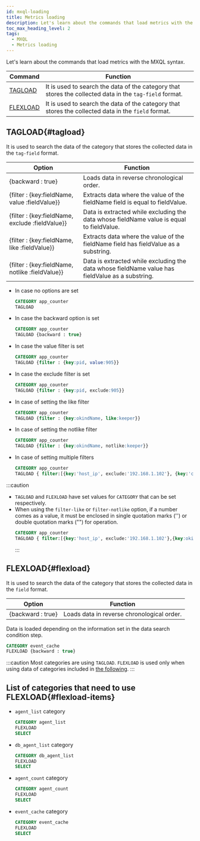 ```yaml
---
id: mxql-loading
title: Metrics loading
description: Let's learn about the commands that load metrics with the MXQL syntax.
toc_max_heading_level: 2
tags:
  - MXQL
  - Metrics loading
---
```


Let's learn about the commands that load metrics with the MXQL syntax.

| Command               | Function                                                                                                |
| --------------------- | ------------------------------------------------------------------------------------------------------- |
| [TAGLOAD](#tagload)   | It is used to search the data of the category that stores the collected data in the `tag-field` format. |
| [FLEXLOAD](#flexload) | It is used to search the data of the category that stores the collected data in the `field` format.     |

## TAGLOAD{#tagload}

It is used to search the data of the category that stores the collected data in the `tag-field` format.

| Option                                          | Function                                                                                        |
| ----------------------------------------------- | ----------------------------------------------------------------------------------------------- |
| {backward : true}                               | Loads data in reverse chronological order.                                                      |
| {filter : {key:fieldName, value :fieldValue}}   | Extracts data where the value of the fieldName field is equal to fieldValue.                    |
| {filter : {key:fieldName, exclude :fieldValue}} | Data is extracted while excluding the data whose fieldName value is equal to fieldValue.        |
| {filter : {key:fieldName, like :fieldValue}}    | Extracts data where the value of the fieldName field has fieldValue as a substring.             |
| {filter : {key:fieldName, notlike :fieldValue}} | Data is extracted while excluding the data whose fieldName value has fieldValue as a substring. |

-   In case no options are set

    ```sql
    CATEGORY app_counter
    TAGLOAD
    ```

-   In case the backward option is set

    ```sql
    CATEGORY app_counter
    TAGLOAD {backward : true}
    ```

-   In case the value filter is set

    ```sql
    CATEGORY app_counter
    TAGLOAD {filter : {key:pid, value:905}}
    ```

-   In case the exclude filter is set

    ```sql
    CATEGORY app_counter
    TAGLOAD {filter : {key:pid, exclude:905}}
    ```

-   In case of setting the like filter

    ```sql
    CATEGORY app_counter
    TAGLOAD {filter : {key:okindName, like:keeper}}
    ```

-   In case of setting the notlike filter

    ```sql
    CATEGORY app_counter
    TAGLOAD {filter : {key:okindName, notlike:keeper}}
    ```

-   In case of setting multiple filters

    ```sql
    CATEGORY app_counter
    TAGLOAD { filter:[{key:'host_ip', exclude:'192.168.1.102'}, {key:'container', like:'gateway'}] }
    ```

:::caution

-   `TAGLOAD` and `FLEXLOAD` have set values for `CATEGORY` that can be set respectively.
-   When using the `filter-like` or `filter-notlike` option, if a number comes as a value, it must be enclosed in single quotation marks ('') or double quotation marks ("") for operation.
    ```sql
    CATEGORY app_counter
    TAGLOAD { filter:[{key:'host_ip', exclude:'192.168.1.102'},{key:okindName, like:"1"}] }
    ```
    :::

## FLEXLOAD{#flexload}

It is used to search the data of the category that stores the collected data in the `field` format.

| Option              | Function                                   |
| ------------------- | ------------------------------------------ |
| {backward : true}   | Loads data in reverse chronological order. |

Data is loaded depending on the information set in the data search condition step.

```sql
CATEGORY event_cache
FLEXLOAD {backward : true}
```

:::caution
Most categories are using `TAGLOAD`. `FLEXLOAD` is used only when using data of categories included in [the following](#flexload-items).
:::

## List of categories that need to use FLEXLOAD{#flexload-items}

-   `agent_list` category

    ```sql
    CATEGORY agent_list
    FLEXLOAD
    SELECT
    ```

-   `db_agent_list` category

    ```sql
    CATEGORY db_agent_list
    FLEXLOAD
    SELECT
    ```

-   `agent_count` category

    ```sql
    CATEGORY agent_count
    FLEXLOAD
    SELECT
    ```

-   `event_cache` category 

    ```sql
    CATEGORY event_cache
    FLEXLOAD
    SELECT
    ```
